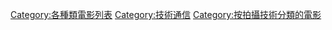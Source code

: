 [[Category:各種類電影列表|Category:各種類電影列表]]
[[Category:技術通信|Category:技術通信]]
[[Category:按拍攝技術分類的電影|Category:按拍攝技術分類的電影]]
